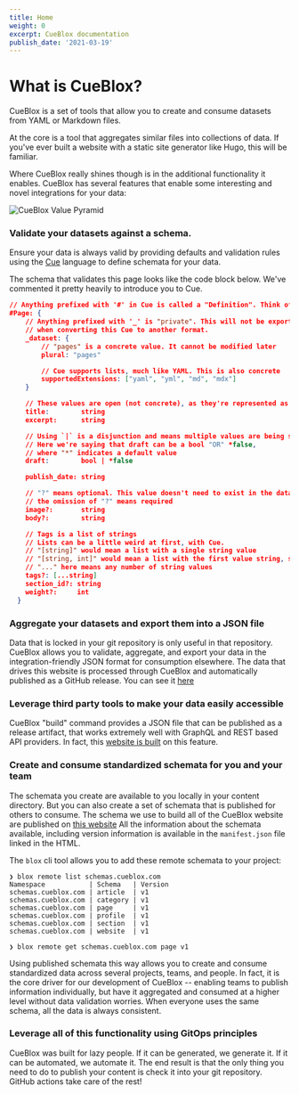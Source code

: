 ```yaml
---
title: Home
weight: 0
excerpt: CueBlox documentation
publish_date: '2021-03-19'
---
```


# What is CueBlox?

CueBlox is a set of tools that allow you to create and consume datasets from YAML or Markdown files.

At the core is a tool that aggregates similar files into collections of data. If you've ever built a website with a static site generator like Hugo, this will be familiar.

Where CueBlox really shines though is in the additional functionality it enables. CueBlox has several features that enable some interesting and novel integrations for your data:

![CueBlox Value Pyramid](/pyramid.png "CueBlox Value Pyramid")

### Validate your datasets against a schema.

Ensure your data is always valid by providing defaults and validation rules using the [Cue](https://cuelang.org) language to define schemata for your data.

The schema that validates this page looks like the code block below. We've commented it pretty heavily to introduce you to Cue.

```json
// Anything prefixed with '#' in Cue is called a "Definition". Think of it like a struct.
#Page: {
    // Anything prefixed with '_' is "private". This will not be exported
    // when converting this Cue to another format.
  	_dataset: {
        // "pages" is a concrete value. It cannot be modified later
  		plural: "pages"

        // Cue supports lists, much like YAML. This is also concrete
  		supportedExtensions: ["yaml", "yml", "md", "mdx"]
  	}

    // These values are open (not concrete), as they're represented as types
  	title:        string
  	excerpt:      string

    // Using `|` is a disjunction and means multiple values are being supported.
    // Here we're saying that draft can be a bool "OR" *false,
    // where "*" indicates a default value
  	draft:        bool | *false

  	publish_date: string

    // "?" means optional. This value doesn't need to exist in the data
    // the omission of "?" means required
  	image?:       string
  	body?:        string

    // Tags is a list of strings
    // Lists can be a little weird at first, with Cue.
    // "[string]" would mean a list with a single string value
    // "[string, int]" would mean a list with the first value string, second value int
    // "..." here means any number of string values
  	tags?: [...string]
  	section_id?: string
  	weight?:     int
  }
```

### Aggregate your datasets and export them into a JSON file

Data that is locked in your git repository is only useful in that repository. CueBlox allows you to validate, aggregate, and export your data in the integration-friendly JSON format for consumption elsewhere. The data that drives this website is processed through CueBlox and automatically published as a GitHub release. You can see it [here](https://github.com/cueblox/blox/releases/tag/blox)

### Leverage third party tools to make your data easily accessible

CueBlox "build" command provides a JSON file that can be published as a release artifact, that works extremely well with GraphQL and REST based API providers. In fact, this [website is built](https://github.com/cueblox/blox/dogfood/) on this feature.

### Create and consume standardized schemata for you and your team

The schemata you create are available to you locally in your content directory. But you can also create a set of schemata that is published for others to consume. The schema we use to build all of the CueBlox website are published on [this website](https://schemas.cueblox.com/) All the information about the schemata available, including version information is available in the `manifest.json` file linked in the HTML.

The `blox` cli tool allows you to add these remote schemata to your project:

```
❯ blox remote list schemas.cueblox.com
Namespace           | Schema   | Version
schemas.cueblox.com | article  | v1
schemas.cueblox.com | category | v1
schemas.cueblox.com | page     | v1
schemas.cueblox.com | profile  | v1
schemas.cueblox.com | section  | v1
schemas.cueblox.com | website  | v1

❯ blox remote get schemas.cueblox.com page v1
```

Using published schemata this way allows you to create and consume standardized data across several projects, teams, and people. In fact, it is the core driver for our development of CueBlox -- enabling teams to publish information individually, but have it aggregated and consumed at a higher level without data validation worries. When everyone uses the same schema, all the data is always consistent.

### Leverage all of this functionality using GitOps principles

CueBlox was built for lazy people. If it can be generated, we generate it. If it can be automated, we automate it. The end result is that the only thing you need to do to publish your content is check it into your git repository. GitHub actions take care of the rest!
